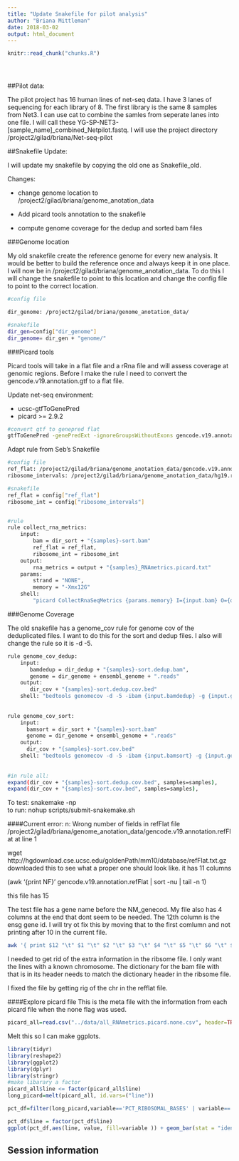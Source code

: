 ```yaml
---
title: "Update Snakefile for pilot analysis"
author: "Briana Mittleman"
date: 2018-03-02
output: html_document
---
```


<!-- The file analysis/chunks.R contains chunks that define default settings
shared across the workflowr files. -->
```r
knitr::read_chunk("chunks.R")
```

<!-- Update knitr chunk options -->
```r
```

<!-- Insert the date the file was last updated -->
```r
```

<!-- Insert the code version (Git commit SHA1) if Git repository exists and R
 package git2r is installed -->
```r
```

<!-- Add your analysis here -->

##Pilot data:  

The pilot project has 16 human lines of net-seq data. I have 3 lanes of sequencing for each library of 8. The first library is the same 8 samples from Net3. I can use cat to combine the samles from seperate lanes into one file. I will call these YG-SP-NET3-[sample_name]_combined_Netpilot.fastq. I will use the project directory /project2/gilad/briana/Net-seq-pilot 

##Snakefile Update:  

I will update my snakefile by copying the old one as Snakefile_old.  

Changes:  

* change genome location to /project2/gilad/briana/genome_anotation_data  

* Add picard tools annotation to the snakefile  

* compute genome coverage for the dedup and sorted bam files  



###Genome location  

My old snakefile create the reference genome for every new analysis. It would be better to build the reference once and always keep it in one place. I will now be in /project2/gilad/briana/genome_anotation_data. To do this I will change the snakefile to point to this location and change the config file to point to the correct location.  
```bash
#config file  

dir_genome: /project2/gilad/briana/genome_anotation_data/

#snakefile
dir_gen=config["dir_genome"]
dir_genome= dir_gen + "genome/" 


```

###Picard tools  

Picard tools will take in a flat file and a rRna file and will assess coverage at genomic regions. Before I make the rule I need to convert the gencode.v19.annotation.gtf to a flat file.  

Update net-seq environment:  

* ucsc-gtfToGenePred  
* picard >= 2.9.2  

```bash
#convert gtf to genepred flat  
gtfToGenePred -genePredExt -ignoreGroupsWithoutExons gencode.v19.annotation.gtf gencode.v19.annotation.refFlat
```

Adapt rule from Seb's Snakefile  

```bash
#config file 
ref_flat: /project2/gilad/briana/genome_anotation_data/gencode.v19.annotation.refFlat
ribosome_intervals: /project2/gilad/briana/genome_anotation_data/hg19.rRNA.intervals  

#snakefile  
ref_flat = config["ref_flat"]
ribosome_int = config["ribosome_intervals"]


#rule 
rule collect_rna_metrics:
    input:
        bam = dir_sort + "{samples}-sort.bam"
        ref_flat = ref_flat,
        ribosome_int = ribosome_int
    output:
        rna_metrics = output + "{samples}_RNAmetrics.picard.txt"
    params:
        strand = "NONE",
        memory = "-Xmx12G"
    shell:
        "picard CollectRnaSeqMetrics {params.memory} I={input.bam} O={output.rna_metrics} REF_FLAT={input.ref_flat} STRAND={params.strand} RIBOSOMAL_INTERVALS={input.ribosome_int}"

```


###Genome Coverage  

The old snakefile has a genome_cov rule for genome cov of the deduplicated files. I want to do this for the sort and dedup files. I also will change the rule so it is -d -5.  
```bash
rule genome_cov_dedup:
    input:
       bamdedup = dir_dedup + "{samples}-sort.dedup.bam",
       genome = dir_genome + ensembl_genome + ".reads"
    output:
       dir_cov + "{samples}-sort.dedup.cov.bed"
    shell: "bedtools genomecov -d -5 -ibam {input.bamdedup} -g {input.genome} > {output}"
    
    
rule genome_cov_sort:
    input:
      bamsort = dir_sort + "{samples}-sort.bam"
      genome = dir_genome + ensembl_genome + ".reads"  
    output: 
      dir_cov + "{samples}-sort.cov.bed"
    shell: "bedtools genomecov -d -5 -ibam {input.bamsort} -g {input.genome} > {output}"
   
   
#in rule all:  
expand(dir_cov + "{samples}-sort.dedup.cov.bed", samples=samples),
expand(dir_cov + "{samples}-sort.cov.bed", samples=samples),
```


To test: snakemake -np  
to run: nohup scripts/submit-snakemake.sh  

####Current error:
n: Wrong number of fields in refFlat file /project2/gilad/briana/genome_anotation_data/gencode.v19.annotation.refFlat at line 1  

 wget http://hgdownload.cse.ucsc.edu/goldenPath/mm10/database/refFlat.txt.gz  downloaded this to see what a proper one should look like. it has 11 columns
 
(awk '{print NF}' gencode.v19.annotation.refFlat | sort -nu | tail -n 1)  

this file has 15

The test file has a gene name before the NM_genecod. My file also has 4 columns at the end that dont seem to be needed. The 12th column is the ensg gene id. I will try ot fix this by moving that to the first comlumn and not printing after 10 in the current file.

```bash
awk '{ print $12 "\t" $1 "\t" $2 "\t" $3 "\t" $4 "\t" $5 "\t" $6 "\t" $7 "\t" $8 "\t" $9 "\t" $10 }' gencode.v19.annotation.refFlat > gencode.v19.annotation2.refFlat
```

I needed to get rid of the extra information in the ribsome file. I only want the lines with a known chromosome. The dictionary for the bam file with that is in its header needs to match the dictionary header in the ribsome file.  


I fixed the file by getting rig of the chr in the refflat file. 


####Explore picard file
This is the meta file with the information from each picard file when the none flag was used.  

```r
picard_all=read.csv("../data/all_RNAmetrics.picard.none.csv", header=TRUE)
```

Melt this so I can make ggplots.  

```r
library(tidyr)
library(reshape2)
library(ggplot2)
library(dplyr)
library(stringr)
#make libarary a factor
picard_all$line <= factor(picard_all$line)
long_picard=melt(picard_all, id.vars=("line"))
```

```r
pct_df=filter(long_picard,variable=='PCT_RIBOSOMAL_BASES' | variable=='PCT_CODING_BASES' | variable=='PCT_UTR_BASES' | variable=='PCT_INTRONIC_BASES' | variable=='PCT_MRNA_BASES')

pct_df$line = factor(pct_df$line)
ggplot(pct_df,aes(line, value, fill=variable )) + geom_bar(stat = "identity",position="dodge") + ggtitle("Picard read distribution") + labs(y="Percent") 
```



## Session information

<!-- Insert the session information into the document -->
```r
```
